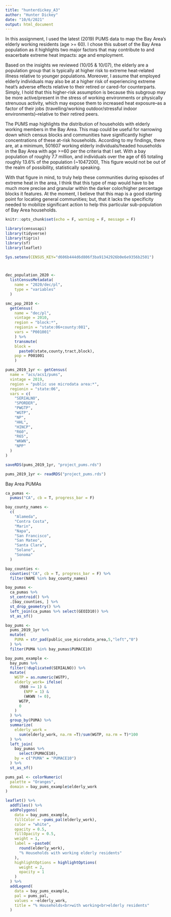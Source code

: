```yaml
---
title: "hunterdickey_A3"
author: "Hunter Dickey"
date: "10/6/2021"
output: html_document
---
```


In this assignment, I used the latest (2019) PUMS data to map the Bay Area's  elderly working residents (age >= 60). I chose this subset of the Bay Area population as it highlights two major factors that may contribute to and exacerbate extreme heat impacts: age and employment. 

Based on the insights we reviewed (10/05 & 10/07), the elderly are a population group that is typically at higher risk to extreme heat-related illness relative to younger populations. Moreover, I assume that employed elderly individuals may also be at a higher risk of experiencing extreme heat's adverse effects relative to their retired or cared-for counterparts. Simply, I hold that this higher-risk assumption is because this subgroup may be more active/present in the stress of working environments or physically strenuous activity, which may expose them to increased heat exposure--as a factor of their jobs (travelling/working outdoor/stressful indoor environments)--relative to their retired peers.  

The PUMS map highlights the distribution of households with elderly working members in the Bay Area. This map could be useful for narrowing down which census blocks and communities have significantly higher concentrations of these at-risk households. According to my findings, there are, at a minimum, 501607 working elderly individuals/headed households in the Bay Area with age >=60 per the criteria that I set. With a bay population of roughly 7.7 million, and individuals over the age of 65 totaling roughly 13.6% of the population (~1047200), This figure would not be out of the realm of possibility, statistically speaking. 

With that figure in mind, to truly help these communities during episodes of extreme heat in the area, I think that this type of map would have to be much more precise and granular within the darker color/higher percentage blocks it features. At the moment, I believe that this map is a good starting point for locating general communities; but, that it lacks the specificity needed to mobilize significant action to help this particular sub-population of Bay Area households. 
```r
knitr::opts_chunk$set(echo = F, warning = F, message = F)
```

```r
library(censusapi)
library(tidyverse)
library(tigris)
library(sf)
library(leaflet)

```

```r

Sys.setenv(CENSUS_KEY="d606b444d6d806f3ba91342926b0e6e9356b2501")



dec_population_2020 <-
  listCensusMetadata(
    name = "2020/dec/pl",
    type = "variables"
  )

smc_pop_2010 <-
  getCensus(
    name = "dec/pl",
    vintage = 2010,
    region = "block:*", 
    regionin = "state:06+county:081",
    vars = "P001001"
    ) %>% 
    transmute(
    block =
      paste0(state,county,tract,block),
    pop = P001001
    )

pums_2019_1yr <- getCensus(
  name = "acs/acs1/pums",
  vintage = 2019,
  region = "public use microdata area:*", 
  regionin = "state:06",
  vars = c(
    "SERIALNO",
    "SPORDER",
    "PWGTP",
    "WGTP",
    "NP",
    "HHL",
    "HINCP",
    "R60",
    "R65",
    "WKWN",
    "NPP"
  )
)

saveRDS(pums_2019_1yr, "project_pums.rds")

pums_2019_1yr <- readRDS("project_pums.rds")

```

Bay Area PUMAs
```r
ca_pumas <-
  pumas("CA", cb = T, progress_bar = F)

bay_county_names <-
  c(
    "Alameda",
    "Contra Costa",
    "Marin",
    "Napa",
    "San Francisco",
    "San Mateo",
    "Santa Clara",
    "Solano",
    "Sonoma"
  )

bay_counties <-
  counties("CA", cb = T, progress_bar = F) %>%
  filter(NAME %in% bay_county_names)

bay_pumas <-
  ca_pumas %>% 
  st_centroid() %>% 
  .[bay_counties, ] %>% 
  st_drop_geometry() %>% 
  left_join(ca_pumas %>% select(GEOID10)) %>% 
  st_as_sf()

bay_pums <-
  pums_2019_1yr %>% 
  mutate(
    PUMA = str_pad(public_use_microdata_area,5,"left","0")
  ) %>% 
  filter(PUMA %in% bay_pumas$PUMACE10)

```

```r
bay_pums_example <-
  bay_pums %>% 
  filter(!duplicated(SERIALNO)) %>% 
  mutate(
    WGTP = as.numeric(WGTP),
    elderly_work= ifelse(
      (R60 >= 1) &
        (NPP = 1) &
        (WKWN != 0),
      WGTP,
      0
    )
  ) %>% 
  group_by(PUMA) %>% 
  summarize(
    elderly_work =
      sum(elderly_work, na.rm =T)/sum(WGTP, na.rm = T)*100
  ) %>% 
  left_join(
    bay_pumas %>% 
      select(PUMACE10),
    by = c("PUMA" = "PUMACE10")
  ) %>% 
  st_as_sf()

```


```r
pums_pal <- colorNumeric(
  palette = "Oranges",
  domain = bay_pums_example$elderly_work
)

leaflet() %>%
  addTiles() %>% 
  addPolygons(
    data = bay_pums_example,
    fillColor = ~pums_pal(elderly_work),
    color = "white",
    opacity = 0.5,
    fillOpacity = 0.5,
    weight = 1,
    label = ~paste0(
      round(elderly_work), 
      "% Households with working elderly residents"
    ),
    highlightOptions = highlightOptions(
      weight = 2,
      opacity = 1
    )
  ) %>% 
  addLegend(
    data = bay_pums_example,
    pal = pums_pal,
    values = ~elderly_work,
    title = "% Households<br>with working<br>elderly residents"
  )

```


